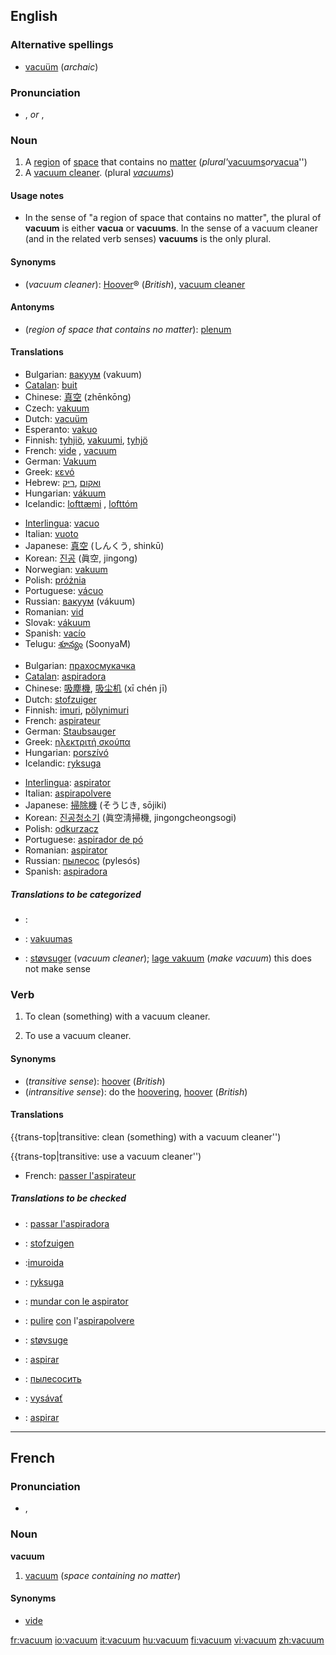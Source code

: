 ==English==
===Alternative spellings===
*[[vacuüm]] (''archaic'')

===Pronunciation===
<!--incorrect: *{{IPA|/ˈvæ.kjuˌʌm̩̩/ ''or'' /ˈvæ.kjuːm/}} ''[[cf.]]: [[vacume#Pronunciation|vacume]]''-->
*{{IPA|/ˈvækjuəm/}}, {{SAMPA|/"v{kju@m/}} ''or'' {{IPA|/ˈvækjuːm/}}, {{SAMPA|/"v{kju:m/}}

===Noun===
{{en-noun|pl=[[vacuum]] ''or'' [[vacua]]; ''see '''Usage notes''' for plurals''}}

#A [[region]] of [[space]] that contains no [[matter]] (''plural' ''[[vacuums]]'' or ''[[vacua]]'')
# A [[vacuum cleaner]]. (plural ''[[vacuums]]'')

====Usage notes====
*In the sense of "a region of space that contains no matter", the plural of '''vacuum''' is either '''vacua''' or '''vacuums'''. In the sense of a vacuum cleaner (and in the related verb senses) '''vacuums''' is the only plural.

====Synonyms====
*(''vacuum cleaner''): [[Hoover]]&reg; (''British''), [[vacuum cleaner]]

====Antonyms====
*(''region of space that contains no matter''): [[plenum]]

====Translations====
{{trans-top|region of space that contains no matter}}
*Bulgarian: [[вакуум]] (vakuum) {{m}}
*[[Catalan]]: [[buit]] {{m}}
*Chinese: [[真空]] (zhēnkōng)
*Czech: [[vakuum]] {{n}}
*Dutch: [[vacuüm]] {{n}}
*Esperanto: [[vakuo]]
*Finnish: [[tyhjiö]], [[vakuumi]], [[tyhjö]]
*French: [[vide]] {{m}}, [[vacuum#French|vacuum]] {{m}}
*German: [[Vakuum]] {{n}}
*Greek: [[κενό]] {{n}}
*Hebrew: [[ואקום]] {{m}} ,[[ריק]] {{m}}
*Hungarian: [[vákuum]]
*Icelandic: [[lofttæmi]] {{n}}, [[lofttóm]] {{n}}
{{trans-mid}}
*[[Interlingua]]: [[vacuo]]
*Italian: [[vuoto]] {{m}}
*Japanese: [[真空]] (しんくう, shinkū)
*Korean: [[진공]] (眞空, jingong)
*Norwegian: [[vakuum]] {{n}}
*Polish: [[próżnia]] {{f}}
*Portuguese: [[vácuo]] {{m}}
*Russian: [[вакуум]] (vákuum) {{m}}
*Romanian: [[vid]] {{n}}
*Slovak: [[vákuum]]
*Spanish: [[vacío]] {{m}}
*Telugu: [[శూన్యం]] (SoonyaM)
{{trans-bottom}}

{{trans-top|vacuum cleaner}}
*Bulgarian: [[прахосмукачка]] {{f}}
*[[Catalan]]: [[aspiradora]] {{f}}
*Chinese: [[吸塵機]], [[吸尘机]] (xī chén jī)
*Dutch: [[stofzuiger]] {{m}}
*Finnish: [[imuri]], [[pölynimuri]]
*French: [[aspirateur]] {{m}}
*German: [[Staubsauger]] {{m}}
*Greek: [[ηλεκτριτή σκούπα]] {{f}}
*Hungarian: [[porszívó]]
*Icelandic: [[ryksuga]] {{f}}
{{trans-mid}}
*[[Interlingua]]: [[aspirator#Interlingua|aspirator]]
*Italian: [[aspirapolvere]] {{m}}
*Japanese: [[掃除機]] (そうじき, sōjiki)
*Korean: [[진공청소기]] (眞空淸掃機, jingongcheongsogi)
*Polish: [[odkurzacz]] {{m}}
*Portuguese: [[aspirador de pó]] {{m}}
*Romanian: [[aspirator]] {{n}}
*Russian: [[пылесос]] (pylesós) {{m}}
*Spanish: [[aspiradora]] {{f}}
{{bottom}}

=====Translations to be categorized=====
{{checktrans}}
{{top}}
*{{ttbc|Arabic}}: {{ARchar|[[فراغ]]}}
*{{ttbc|Lithuanian}}: [[vakuumas]] {{m}}
*{{ttbc|Norwegian}}: [[støvsuger]] (''vacuum cleaner''); [[lage vakuum]] (''make vacuum'') this does not make sense
{{bottom}}

<!-- This is not a verb or even an adjective - it's a noun used as a qualifier
===Verb===
'''vacuum'''
#Producing, containing, or using a [[vacuum]]. (''vacuum cleaner'', ''vacuum pump'')

====Translations====
*[[Portuguese]]: [[a]] [[vácuo]]
 -->

===Verb===
{{en-verb}}

#{{transitive}} To clean (something) with a vacuum cleaner.
#{{intransitive}} To use a vacuum cleaner.

====Synonyms====
*(''transitive sense''): [[hoover]] (''British'')<!--cannot be a trademark when used as a verb-->
*(''intransitive sense''): do the [[hoovering]], [[hoover]] (''British'')<!--cannot be a trademark when used as a verb-->

====Translations====
{{trans-top|transitive: clean (something) with a vacuum cleaner'')
{{trans-mid}}
{{trans-bottom}}

{{trans-top|transitive: use a vacuum cleaner'')
*French: [[passer l'aspirateur]]
{{trans-mid}}
{{trans-bottom}}

=====Translations to be checked=====
{{checktrans}}
*{{ttbc|Catalan}}: [[passar l'aspiradora]]
*{{ttbc|Dutch}}: [[stofzuigen]]
*{{ttbc|Finnish}}:[[imuroida]]
*{{ttbc|Icelandic}}: [[ryksuga]]
*{{ttbc|Interlingua}}: [[mundar con le aspirator]]
*{{ttbc|Italian}}: [[pulire]] [[con]] l'[[aspirapolvere]]<!--not a set phrase in Italian-->
*{{ttbc|Norwegian}}:  [[støvsuge]]
*{{ttbc|Portuguese}}: [[aspirar]]
*{{ttbc|Russian}}: [[пылесосить]]
*{{ttbc|Slovak}}: [[vysávať]]
*{{ttbc|Spanish}}: [[aspirar]]

----
==French==
===Pronunciation===
*{{IPA|/va.kɥɔm/}}, {{SAMPA|/va.kHOm/}}

===Noun===
'''vacuum''' {{m}}

#[[vacuum]] (''space containing no matter'')

====Synonyms====
*[[vide#French|vide]]

[[fr:vacuum]]
[[io:vacuum]]
[[it:vacuum]]
[[hu:vacuum]]
[[fi:vacuum]]
[[vi:vacuum]]
[[zh:vacuum]]
